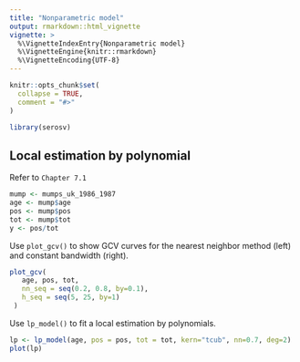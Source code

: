 ```yaml
---
title: "Nonparametric model"
output: rmarkdown::html_vignette
vignette: >
  %\VignetteIndexEntry{Nonparametric model}
  %\VignetteEngine{knitr::rmarkdown}
  %\VignetteEncoding{UTF-8}
---
```


```r
knitr::opts_chunk$set(
  collapse = TRUE,
  comment = "#>"
)
```

```r
library(serosv)
```

## Local estimation by polynomial

Refer to `Chapter 7.1`

```r
mump <- mumps_uk_1986_1987
age <- mump$age
pos <- mump$pos
tot <- mump$tot
y <- pos/tot
```

Use `plot_gcv()` to show GCV curves for the nearest neighbor method (left) and constant bandwidth (right).

```r
plot_gcv(
   age, pos, tot,
   nn_seq = seq(0.2, 0.8, by=0.1),
   h_seq = seq(5, 25, by=1)
 )
```

Use `lp_model()` to fit a local estimation by polynomials.

```r
lp <- lp_model(age, pos = pos, tot = tot, kern="tcub", nn=0.7, deg=2)
plot(lp)
```
